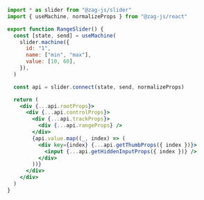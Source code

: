 ```jsx
import * as slider from "@zag-js/slider"
import { useMachine, normalizeProps } from "@zag-js/react"

export function RangeSlider() {
  const [state, send] = useMachine(
    slider.machine({
      id: "1",
      name: ["min", "max"],
      value: [10, 60],
    }),
  )

  const api = slider.connect(state, send, normalizeProps)

  return (
    <div {...api.rootProps}>
      <div {...api.controlProps}>
        <div {...api.trackProps}>
          <div {...api.rangeProps} />
        </div>
        {api.value.map((_, index) => (
          <div key={index} {...api.getThumbProps({ index })}>
            <input {...api.getHiddenInputProps({ index })} />
          </div>
        ))}
      </div>
    </div>
  )
}
```
